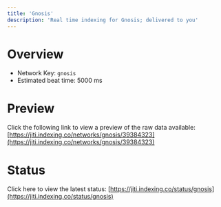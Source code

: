 ```yaml
---
title: 'Gnosis'
description: 'Real time indexing for Gnosis; delivered to you'
---
```


# Overview
- Network Key: `gnosis`
- Estimated beat time: 5000 ms

# Preview
Click the following link to view a preview of the raw data available: [https://jiti.indexing.co/networks/gnosis/39384323](https://jiti.indexing.co/networks/gnosis/39384323)

# Status
Click here to view the latest status: [https://jiti.indexing.co/status/gnosis](https://jiti.indexing.co/status/gnosis)
